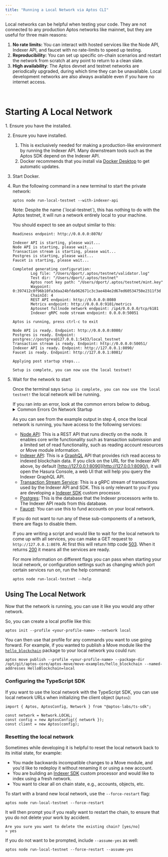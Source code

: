 ```yaml
---
title: "Running a Local Network via Aptos CLI"
---
```



Local networks can be helpful when testing your code. They are not connected to any production Aptos networks like mainnet, but they are useful for three main reasons:

1. **No rate limits:** You can interact with hosted services like the Node API, Indexer API, and faucet with no rate-limits to speed up testing.
2. **Reproducibility:** You can set up specific on-chain scenarios and restart the network from scratch at any point to return to a clean slate.
3. **High availability**: The Aptos devnet and testnet networks are periodically upgraded, during which time they can be unavailable. Local development networks are also always available even if you have no internet access.

<br />

# Starting A Local Network

<Steps>
  1. Ensure you have the  installed.

  2. Ensure you have  installed.

     1. This is exclusively needed for making a production-like environment by running the Indexer API. Many downstream tools such as the Aptos SDK depend on the Indexer API.
     2. Docker recommends that you install via [Docker Desktop](https://www.docker.com/products/docker-desktop/) to get automatic updates.

  3. Start Docker.

  4. Run the following command in a new terminal to start the private network:

     ```shellscript filename="Terminal"
     aptos node run-local-testnet --with-indexer-api
     ```

     <Aside type="caution">
       Note: Despite the name (`local-testnet`), this has nothing to do with the Aptos testnet, it will run a network entirely local to your machine.
     </Aside>

     You should expect to see an output similar to this:

     ```shellscript filename="Terminal"
     Readiness endpoint: http://0.0.0.0:8070/

     Indexer API is starting, please wait...
     Node API is starting, please wait...
     Transaction stream is starting, please wait...
     Postgres is starting, please wait...
     Faucet is starting, please wait...

     Completed generating configuration:
             Log file: "/Users/dport/.aptos/testnet/validator.log"
             Test dir: "/Users/dport/.aptos/testnet"
             Aptos root key path: "/Users/dport/.aptos/testnet/mint.key"
             Waypoint: 0:397412c0f96b10fa3daa24bfda962671c3c3ae484e2d67ed60534750e2311f3d
             ChainId: 4
             REST API endpoint: http://0.0.0.0:8080
             Metrics endpoint: http://0.0.0.0:9101/metrics
             Aptosnet fullnode network endpoint: /ip4/0.0.0.0/tcp/6181
             Indexer gRPC node stream endpoint: 0.0.0.0:50051

     Aptos is running, press ctrl-c to exit

     Node API is ready. Endpoint: http://0.0.0.0:8080/
     Postgres is ready. Endpoint: postgres://postgres@127.0.0.1:5433/local_testnet
     Transaction stream is ready. Endpoint: http://0.0.0.0:50051/
     Indexer API is ready. Endpoint: http://127.0.0.1:8090/
     Faucet is ready. Endpoint: http://127.0.0.1:8081/

     Applying post startup steps...

     Setup is complete, you can now use the local testnet!
     ```

  5. Wait for the network to start

     Once the terminal says `Setup is complete, you can now use the local testnet!` the local network will be running.

     <Aside type="caution">
       If you ran into an error, look at the common errors below to debug.
     </Aside>

     <details>
       <summary>Common Errors On Network Startup</summary>

       ### Address Already In Use

       ```shellscript filename="Terminal"
       panicked at 'error binding to 0.0.0.0:8080: error creating server listener: Address already in use (os error 48)'
       ```

       This means one of the ports needed by the local network is already in use by another process.

       To fix this on Unix systems, you can:

       1. Identify the name and PID of the process by running `lsof -i :8080`.
       2. Run `kill <pid>` once you know the PID to free up that port.

       ### Too many open files error

       ```shellscript filename="Terminal"
       panicked at crates/aptos/src/node/local_testnet/logging.rs:64:10:
       called \`Result::unwrap()\` on an \`Err\` value: Os { code: 24, kind: Uncategorized, message: \"Too many open files\" }
       ```

       This means there were too many open files on your system. On many Unix systems you can increase the maximum number of open files by adding something like this to your `.zshrc`:

       ```shellscript filename="Terminal"
       ulimit -n 1048576
       ```

       ### Docker is not available

       ```shellscript filename="Terminal"
       Unexpected error: Failed to apply pre-run steps for Postgres: Docker is not available, confirm it is installed and running. On Linux you may need to use sudo
       ```

       To debug this, try the below fixes:

       1. Make sure you have docker installed by running `docker --version`.
       2. Ensure the Docker daemon is running by running `docker info` (if this errors saying `Cannot connect to the Docker daemon` Docker is NOT running).
       3. Make sure the socket for connecting to Docker is present on your machine in the default location. For example, on Unix systems `/var/run/docker.sock` should exist.
          1. If that file does not exist, open Docker Desktop and enable `Settings -> Advanced -> Allow the default Docker socket to be used`.
          2. Or, you can find where the Docker socket is by running `docker context inspect | grep Host`, then symlink that location to the default location by running `sudo ln -s /Users/dport/.docker/run/docker.sock /var/run/docker.sock`
     </details>

     As you can see from the example output in step 4, once the local network is running, you have access to the following services:

     - [Node API](/build/apis/fullnode-rest-api): This is a REST API that runs directly on the node. It enables core write functionality such as transaction submission and a limited set of read functionality, such as reading account resources or Move module information.
     - [Indexer API](/build/indexer/indexer-api): This is a [GraphQL](https://graphql.org/) API that provides rich read access to indexed blockchain data. If you click on the URL for the Indexer API above, by default [http://127.0.0.1:8090](http://127.0.0.1:8090/), it will open the Hasura Console, a web UI that will help you query the Indexer GraphQL API.
     - [Transaction Stream Service](/build/indexer/txn-stream): This is a gRPC stream of transactions used by the Indexer API and SDK. This is only relevant to you if you are developing a [Indexer SDK](/build/indexer/indexer-sdk) custom processor.
     - [Postgres](https://www.postgresql.org/): This is the database that the Indexer processors write to. The Indexer API reads from this database.
     - [Faucet](/build/apis/faucet-api): You can use this to fund accounts on your local network.

     If you do not want to run any of these sub-components of a network, there are flags to disable them.

     If you are writing a script and would like to wait for the local network to come up with all services, you can make a GET request to `http://127.0.0.1:8070`. At first this will return http code [503](https://developer.mozilla.org/en-US/docs/Web/HTTP/Status/503). When it returns [200](https://developer.mozilla.org/en-US/docs/Web/HTTP/Status/200) it means all the services are ready.

     For more information on different flags you can pass when starting your local network, or configuration settings such as changing which port certain services run on, run the help command:

     ```shellscript filename="Terminal"
     aptos node run-local-testnet --help
     ```
</Steps>

## Using The Local Network

Now that the network is running, you can use it like you would any other network.

So, you can create a local profile like this:

```shellscript filename="Terminal"
aptos init --profile <your-profile-name> --network local
```

You can then use that profile for any commands you want to use going forward. For example, if you wanted to publish a Move module like the [`hello_blockchain`](https://github.com/aptos-labs/aptos-core/tree/main/aptos-move/move-examples/hello_blockchain) package to your local network you could run:

```shellscript filename="Terminal"
aptos move publish --profile <your-profile-name> --package-dir /opt/git/aptos-core/aptos-move/move-examples/hello_blockchain --named-addresses HelloBlockchain=local
```

### Configuring the TypeScript SDK

If you want to use the local network with the TypeScript SDK, you can use local network URLs when initializing the client object (`Aptos`):

```tsx
import { Aptos, AptosConfig, Network } from "@aptos-labs/ts-sdk";

const network = Network.LOCAL;
const config = new AptosConfig({ network });
const client = new Aptos(config);
```

### Resetting the local network

Sometimes while developing it is helpful to reset the local network back to its initial state, for example:

- You made backwards incompatible changes to a Move module, and you'd like to redeploy it without renaming it or using a new account.
- You are building an [Indexer SDK](/build/indexer/indexer-sdk) custom processor and would like to index using a fresh network.
- You want to clear all on chain state, e.g., accounts, objects, etc.

To start with a brand new local network, use the `--force-restart` flag:

```shellscript filename="Terminal"
aptos node run-local-testnet --force-restart
```

It will then prompt you if you really want to restart the chain, to ensure that you do not delete your work by accident.

```shellscript filename="Terminal"
Are you sure you want to delete the existing chain? [yes/no]
> yes
```

If you do not want to be prompted, include `--assume-yes` as well:

```shellscript filename="Terminal"
aptos node run-local-testnet --force-restart --assume-yes
```
